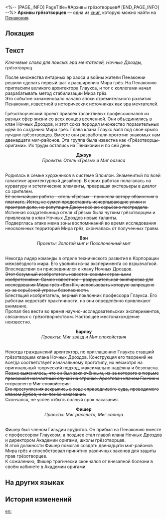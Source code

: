 <%-- [PAGE_INFO]
PageTitle=#Архивы грёзотворцев#
[END_PAGE_INFO] --%>
{{Дополнить}}
{{Книга Инфобокс
|id           = 343
|Название     = 
|Изображение  = Предмет Книга Пенакония.png
|Мир          = Пенакония
|Томов        = 1
|Автор        = <!--нужно добавить-->
|Описание     = Архив исторических данных о грёзотворцах прошлого. Правда не должна быть забыта.
|Том1         = {{tx}}
|Источник1    = {{tx|Отсутствует источник}}
|Персонажи    = 
|Фракции      = 
}}
'''Архивы грёзотворцев''' — одна из [[Книги|книг]], которую можно найти на [[Пенакония]].

==Локация==
{{Отметка карты|<!--название карты-->|<!--id отметки-->}}

==Текст==
''Ключевые слова для поиска: эра мечтателей, Ночные Дрозды, грёзотворец''

После множества янтарных эр хаоса и войны жители Пенаконии решили сделать первый шаг к расширению Мира грёз. На Пенаконию пригласили великого архитектора Глаукса, и тот с коллегами начал разрабатывать метод стабилизации Мира грёз.<br />
Это событие ознаменовало начало эпохи стремительного развития Пенаконии, известной в исторических источниках как эра мечтателей.

Грёзотворческий проект привлёк талантливых профессионалов из разных сфер жизни со всех концов вселенной. Они объединились в клан Ночных Дроздов, и этот союз породил множество поразительных идей по созданию Мира грёз. Глава клана Глаукс взял под своё крыло лучших грёзотворцев. Вместе они разработали прототип знакомых нам двенадцати миг-районов. Эта группа была известна как «Грёзотворцы-оригами». Их труды остались на Пенаконии и по сей день.


<div align="center">'''Джоуи'''<br />
''Проекты: Отель «Грёзы» и Миг оазиса''</div><br />Родилась в семье художников в системе Эпсилон. Знаменитый по всей галактике архитектурный дизайнер. В своих работах полагалась на курватуру и эстетические элементы, превращая экстерьеры в диалог со зрителем.<br /><s>Её величайшая работа - отель «Грёзы» - принесла автору обвинения в плагиате. Истец не сумел предоставить исчерпывающие улики и проиграл дело, но репутация Джоуи всё же серьёзно пострадала.</s><br />Истинная создательница отеля «Грёзы» была чутким грёзотворцем и привлекала в клан Ночных Дроздов новые таланты.<br />
Подверглась атаке мема зоны воспоминаний во время исследования неосвоенных территорий Мира грёз, скончалась от полученных травм.


<div align="center">'''Вон'''<br />
''Проекты: Золотой миг и Позолоченный миг ''</div><br />Некогда лидер команды в отделе технического развития в Корпорации межзвёздного мира. Его уволили из-за эксперимента со взрывчаткой. Впоследствии он присоединился к клану Ночных Дроздов.<br /><s>Этот безумный изобретатель известен своими странными изобретениями. Самое известное - разрушительная экипировка для исследования Мира грёз «Вон III», использовать которую запрещено из-за серьёзной угрозы безопасности.</s><br />Блестящий изобретатель, верный поклонник профессора Глаукса. Его работам недостаёт практичности, но они определённо привлекают внимание.<br />
Пропал без вести во время научно-исследовательских экспериментов, связанных с грёзотворчеством. Настоящее местонахождение неизвестно.


<div align="center">'''Барлоу'''<br />
''Проекты: Миг звёзд и Миг спокойствия''</div><br />Некогда гражданский архитектор, по приглашению Глаукса ставший грёзотворцем клана Ночных Дроздов. Конструкция его творений не всегда соответствует изначальному прототипу, но несмотря на оригинальный творческий подход, максимально надёжна и безопасна.<br /><s>Позже выяснилось, что он был заключённым, из-за которого в тюрьме произошёл несчастный случай на стройке. Арестован кланом Гончих и отправлен в Миг спокойствия.</s><br /><s>Его преступления вскрылись в ходе справедливого суда, проводимого кланом Дубов, и он понёс наказание.</s><br />Скончался, не успев отбыть полный срок наказания.


<div align="center">'''Фишер'''<br />
''Проекты: Миг рассвета, Миг солнца''</div><br />Фишер был членом Гильдии эрудитов. Он прибыл на Пенаконию вместе с профессором Глауксом, а позднее стал главой клана Ночных Дроздов и директором Академии оригами, школы грёзотворцев.<br />
В этой должности Фишер помогал создать двенадцати миг-районов Мира грёз и способствовал принятию различных законов для защиты прав грёзотворцев.<br />
К сожалению, Фишер трагически скончался от внезапной болезни в своём кабинете в Академии оригами.

==На других языках==
{{На других языках
|en   = ''The Dreamweaver Archives''
|zhs  = 《筑梦师档案记录》
|zht  = 《築夢師檔案紀錄》
|ja   = 『ドリームメーカーアーカイブ』
|ko   = ≪꿈 건축가 아카이브≫
|es   = «Los archivos del Soñador»
|fr   = ''Journal d'un Tisserêve''
|ru   = Архивы грёзотворцев
|th   = "บันทึกเอกสารนักสร้างฝัน"
|vi   = Ghi Chép Về Kiến Trúc Sư Xây Mộng
|de   = „Das Traumwerker-Archiv“
|id   = "Arsip Pembangun Mimpi"
|pt   = "Os Arquivos dos Tece-Sonhos"
}}

==История изменений==
{{История изменений|3.5}}

[[en:]]